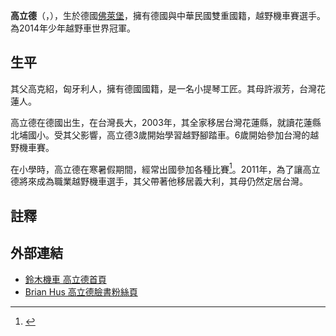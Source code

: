 '''高立德'''（{{lang-de|brian hsu}}，{{bd|1998年|4月29日|||catIdx=hsu, brian}}），生於德國[[佛萊堡|佛萊堡]]，擁有德國與中華民國雙重國籍，越野機車賽選手。為2014年少年越野車世界冠軍。
==生平==
其父高克紹，匈牙利人，擁有德國國籍，是一名小提琴工匠。其母許淑芳，台灣花蓮人。

高立德在德國出生，在台灣長大，2003年，其全家移居台灣花蓮縣，就讀花蓮縣北埔國小。受其父影響，高立德3歲開始學習越野腳踏車。6歲開始參加台灣的越野機車賽。

在小學時，高立德在寒暑假期間，經常出國參加各種比賽<ref>{{cite news|title=小三高立德 越野車神童|url=http://news.ltn.com.tw/news/life/paper/91751|author=游繡華|newspaper=自由時報|date=2006-09-13}}</ref>。2011年，為了讓高立德將來成為職業越野機車選手，其父帶著他移居義大利，其母仍然定居台灣。

==註釋==
{{reflist}}
==外部連結==
*[https://web.archive.org/web/20141015055206/http://suzuki-racing.com/mx2/rider.aspx?OBJ_ID=37876 鈴木機車 高立德首頁]
*[https://www.facebook.com/pages/Brian-Hsu-%E9%AB%98%E7%AB%8B%E5%BE%B7/131116253619698 Brian Hus 高立德臉書粉絲頁]